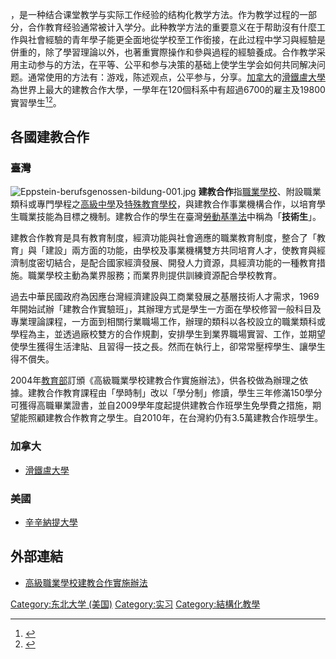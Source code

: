 {{noteTA
|T=zh-cn:合作教育; zh-tw:建教合作; zh-hk:合作教育;
|1=zh-cn:合作教育; zh-tw:建教合作; zh-hk:合作教育;
}}
{{地区用词2|zh-cn=合作教育|zh-tw=建教合作|equiv-hk=cn|equiv-mo=cn|as=称为|before='''|after='''|start=（{{lang-en|Cooperative education}}，|end=）}}，是一种结合课堂教学与实际工作经验的结构化教学方法。作为教学过程的一部分，合作教育经验通常被计入学分。此种教学方法的重要意义在于帮助沒有什麼工作與社會經驗的青年學子能更全面地從学校至工作銜接，在此过程中学习與經驗是併重的，除了學習理論以外，也著重實際操作和參與過程的經驗養成。合作教学采用主动参与的方法，在平等、公平和参与决策的基础上使学生学会如何共同解决问题。通常使用的方法有：游戏，陈述观点，公平参与，分享。[[加拿大|加拿大]]的[[滑鐵盧大學|滑鐵盧大學]]為世界上最大的建教合作大學，一學年在120個科系中有超過6700的雇主及19800實習學生<ref>{{cite web |title=The world’s largest co-op program |url=http://ontariosuniversities.ca/stories/the-worlds-largest-co-op-program/ |website=Council of Ontario's Universities. |publisher=Council of Ontario's Universities. |accessdate=2018-10-02 |archive-date=2022-01-27 |archive-url=https://web.archive.org/web/20220127084013/https://ontariosuniversities.ca/stories/the-worlds-largest-co-op-program |dead-url=no }}</ref><ref>{{cite web |title=About Co-operative Education |url=https://uwaterloo.ca/co-operative-education/about-co-operative-education |website=University of Waterloo |publisher=University of Waterloo |accessdate=2018-10-02 |archive-date=2019-06-09 |archive-url=https://web.archive.org/web/20190609085622/https://uwaterloo.ca/co-operative-education/about-co-operative-education |dead-url=no }}</ref>。

== 各國建教合作 ==
=== 臺灣 ===
[[File:Eppstein-berufsgenossen-bildung-001.jpg|thumb]]
'''建教合作'''指[[職業學校|職業學校]]、附設職業類科或專門學程之[[高級中學|高級中學]]及[[特殊教育學校|特殊教育學校]]，與建教合作事業機構合作，以培育學生職業技能為目標之機制。建教合作的學生在臺灣[[勞動基準法_(中華民國)|勞動基準法]]中稱為「'''技術生'''」。

建教合作教育是具有教育制度，經濟功能與社會適應的職業教育制度，整合了「教育」與「建設」兩方面的功能，由學校及事業機構雙方共同培育人才，使教育與經濟制度密切結合，是配合國家經濟發展、開發人力資源，具經濟功能的一種教育措施。職業學校主動為業界服務；而業界則提供訓練資源配合學校教育。

過去中華民國政府為因應台灣經濟建設與工商業發展之基層技術人才需求，1969年開始試辦「建教合作實驗班」，其辦理方式是學生一方面在學校修習一般科目及專業理論課程，一方面到相關行業職場工作，辦理的類科以各校設立的職業類科或學程為主，並透過廠校雙方的合作規劃，安排學生到業界職場實習、工作，並期望使學生獲得生活津貼、且習得一技之長。然而在執行上，卻常常壓榨學生、讓學生得不償失。

2004年[[中華民國教育部|教育部]]訂頒《高級職業學校建教合作實施辦法》，供各校做為辦理之依據。建教合作教育課程由「學時制」改以「學分制」修讀，學生三年修滿150學分可獲得高職畢業證書，並自2009學年度起提供建教合作班學生免學費之措施，期望能照顧建教合作教育之學生。自2010年，在台灣約仍有3.5萬建教合作班學生。

=== 加拿大 === 
*[[滑鐵盧大學|滑鐵盧大學]]

=== 美國 === 
*[[辛辛納提大學|辛辛納提大學]]

==外部連結==
* [http://law.moj.gov.tw/LawClass/LawAll.aspx?PCode=H0040017 高級職業學校建教合作實施辦法] {{Wayback|url=http://law.moj.gov.tw/LawClass/LawAll.aspx?PCode=H0040017 |date=20200804145951 }}

{{就業}}
{{Authority control}}
[[Category:东北大学_(美国)|Category:东北大学 (美国)]]
[[Category:实习|Category:实习]]
[[Category:結構化教學|Category:結構化教學]]